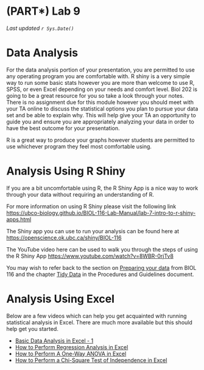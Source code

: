 # (PART\*) Lab 9 {-}

*Last updated `r Sys.Date()`*

# Data Analysis {-}

For the data analysis portion of your presentation, you are permitted to use any operating program you are comfortable with.  R shiny is a very simple way to run some basic stats however you are more than welcome to use R, SPSS, or even Excel depending on your needs and comfort level.  Biol 202 is going to be a great resource for you so take a look through your notes. There is no assignment due for this module however you should meet with your TA online to discuss the statistical options you plan to pursue your data set and be able to explain why. This will help give your TA an opportunity to guide you and ensure you are appropriately analyzing your data in order to have the best outcome for your presentation. 

R is a great way to produce your graphs however students are permitted to use whichever program they feel most comfortable using.

# Analysis Using R Shiny {-}

If you are a bit uncomfortable using R, the R Shiny App is a nice way to work through your data without requiring an understanding of R.

For more information on using R Shiny please visit the following link [https://ubco-biology.github.io/BIOL-116-Lab-Manual/lab-7-intro-to-r-shiny-apps.html](https://ubco-biology.github.io/BIOL-116-Lab-Manual/lab-7-intro-to-r-shiny-apps.html)

The Shiny app you can use to run your analysis can be found here at [https://openscience.ok.ubc.ca/shiny/BIOL-116](https://openscience.ok.ubc.ca/shiny/BIOL-116)

The YouTube video here can be used to walk you through the steps of using the R Shiny App [https://www.youtube.com/watch?v=8WBR-0rjTv8](https://www.youtube.com/watch?v=8WBR-0rjTv8)
 
You may wish to refer back to the section on [Preparing your data](https://ubco-biology.github.io/BIOL-116-Lab-Manual/preparing-your-data.html) from BIOL 116 and the chapter [Tidy Data](https://ubco-biology.github.io/Procedures-and-Guidelines/tidy-data.html) in the Procedures and Guidelines document. 

# Analysis Using Excel {-}

Below are a few videos which can help you get acquainted with running statistical analysis in Excel. There are much more available but this should help get you started.

* [Basic Data Analysis in Excel - 1](https://www.youtube.com/watch?v=2xxMJEj4Oyg)
* [How to Perform Regression Analysis in Excel](https://www.youtube.com/watch?v=0wr9ojMxkuQ)
* [How to Perform A One-Way ANOVA in Excel](https://www.youtube.com/watch?v=ZvfO7-J5u34)
* [How to Perform a Chi-Square Test of Independence in Excel](https://www.youtube.com/watch?v=NDhmMH25AC4)



